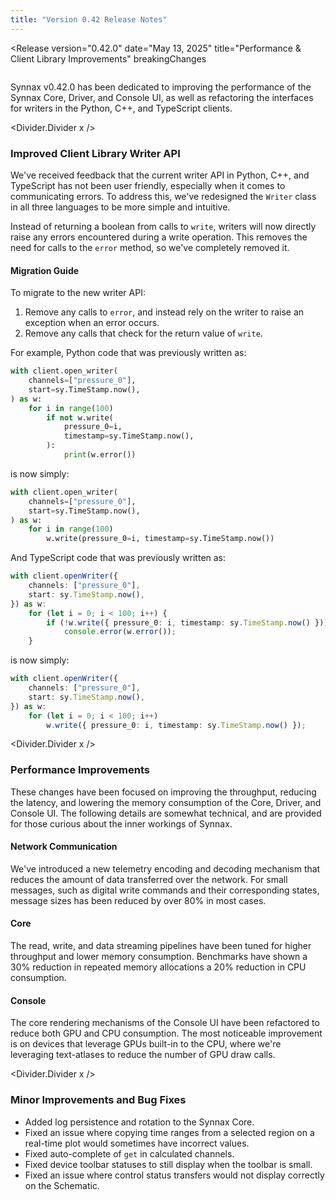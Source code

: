 ```yaml
---
title: "Version 0.42 Release Notes"
---
```




<Release
    version="0.42.0"
    date="May 13, 2025"
    title="Performance & Client Library Improvements"
    breakingChanges
>

<Image
  client:only="react"
  id="releases/0-42-0/thumbnail"
  themed={false}
  extension="svg"
/>

Synnax v0.42.0 has been dedicated to improving the performance of the Synnax Core,
Driver, and Console UI, as well as refactoring the interfaces for writers in the Python,
C++, and TypeScript clients.

<Divider.Divider x />

### Improved Client Library Writer API

We've received feedback that the current writer API in Python, C++, and TypeScript has
not been user friendly, especially when it comes to communicating errors. To address
this, we've redesigned the `Writer` class in all three languages to be more simple and
intuitive.

Instead of returning a boolean from calls to `write`, writers will now directly raise
any errors encountered during a write operation. This removes the need for calls to the
`error` method, so we've completely removed it.

#### Migration Guide

To migrate to the new writer API:

1. Remove any calls to `error`, and instead rely on the writer to raise an exception
   when an error occurs.
2. Remove any calls that check for the return value of `write`.

For example, Python code that was previously written as:

```python
with client.open_writer(
    channels=["pressure_0"],
    start=sy.TimeStamp.now(),
) as w:
    for i in range(100)
        if not w.write(
            pressure_0=i,
            timestamp=sy.TimeStamp.now(),
        ):
            print(w.error())
```

is now simply:

```python
with client.open_writer(
    channels=["pressure_0"],
    start=sy.TimeStamp.now(),
) as w:
    for i in range(100)
        w.write(pressure_0=i, timestamp=sy.TimeStamp.now())
```

And TypeScript code that was previously written as:

```typescript
with client.openWriter({
    channels: ["pressure_0"],
    start: sy.TimeStamp.now(),
}) as w:
    for (let i = 0; i < 100; i++) {
        if (!w.write({ pressure_0: i, timestamp: sy.TimeStamp.now() }))
            console.error(w.error());
    }
```

is now simply:

```typescript
with client.openWriter({
    channels: ["pressure_0"],
    start: sy.TimeStamp.now(),
}) as w:
    for (let i = 0; i < 100; i++)
        w.write({ pressure_0: i, timestamp: sy.TimeStamp.now() });
```

<Divider.Divider x />

### Performance Improvements

These changes have been focused on improving the throughput, reducing the latency, and
lowering the memory consumption of the Core, Driver, and Console UI. The following
details are somewhat technical, and are provided for those curious about the inner
workings of Synnax.

#### Network Communication

We've introduced a new telemetry encoding and decoding mechanism that reduces the amount
of data transferred over the network. For small messages, such as digital write commands
and their corresponding states, message sizes has been reduced by over 80% in most
cases.

#### Core

The read, write, and data streaming pipelines have been tuned for higher throughput and
lower memory consumption. Benchmarks have shown a 30% reduction in repeated memory
allocations a 20% reduction in CPU consumption.

#### Console

The core rendering mechanisms of the Console UI have been refactored to reduce both GPU
and CPU consumption. The most noticeable improvement is on devices that leverage GPUs
built-in to the CPU, where we're leveraging text-atlases to reduce the number of GPU
draw calls.

<Divider.Divider x />

### Minor Improvements and Bug Fixes

- Added log persistence and rotation to the Synnax Core.
- Fixed an issue where copying time ranges from a selected region on a real-time plot
  would sometimes have incorrect values.
- Fixed auto-complete of `get` in calculated channels.
- Fixed device toolbar statuses to still display when the toolbar is small.
- Fixed an issue where control status transfers would not display correctly on the
  Schematic.

</Release>

